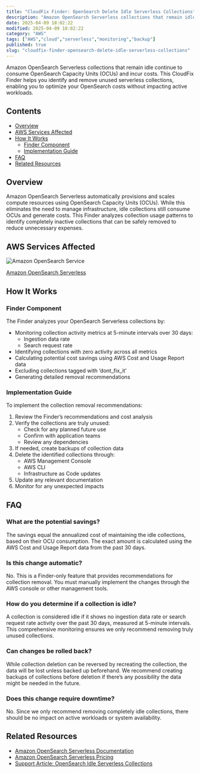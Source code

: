 ```yaml
---
title: "CloudFix Finder: OpenSearch Delete Idle Serverless Collections"
description: "Amazon OpenSearch Serverless collections that remain idle continue to consume OpenSearch Capacity Units (OCUs) and incur costs. This CloudFix Finder helps you i..."
date: 2025-04-09 18:02:22
modified: 2025-04-09 18:02:22
category: "AWS"
tags: ["AWS","cloud","serverless","monitoring","backup"]
published: true
slug: "cloudfix-finder-opensearch-delete-idle-serverless-collections"
---
```


Amazon OpenSearch Serverless collections that remain idle continue to consume OpenSearch Capacity Units (OCUs) and incur costs. This CloudFix Finder helps you identify and remove unused serverless collections, enabling you to optimize your OpenSearch costs without impacting active workloads.

## Contents

-   [Overview](#overview)
-   [AWS Services Affected](#aws-services-affected)
-   [How It Works](#how-it-works)
    -   [Finder Component](#finder-component)
    -   [Implementation Guide](#implementation-guide)
-   [FAQ](#faq)
-   [Related Resources](#related-resources)

## Overview

Amazon OpenSearch Serverless automatically provisions and scales compute resources using OpenSearch Capacity Units (OCUs). While this eliminates the need to manage infrastructure, idle collections still consume OCUs and generate costs. This Finder analyzes collection usage patterns to identify completely inactive collections that can be safely removed to reduce unnecessary expenses.

## AWS Services Affected

![Amazon OpenSearch Service](/media/uploads/OpenSearch-Service.svg)  

[Amazon OpenSearch Serverless](https://aws.amazon.com/opensearch-service/serverless/)

## How It Works

### Finder Component

The Finder analyzes your OpenSearch Serverless collections by:

-   Monitoring collection activity metrics at 5-minute intervals over 30 days:
    -   Ingestion data rate
    -   Search request rate
-   Identifying collections with zero activity across all metrics
-   Calculating potential cost savings using AWS Cost and Usage Report data
-   Excluding collections tagged with ‘dont\_fix\_it’
-   Generating detailed removal recommendations

### Implementation Guide

To implement the collection removal recommendations:

1.  Review the Finder’s recommendations and cost analysis
2.  Verify the collections are truly unused:
    -   Check for any planned future use
    -   Confirm with application teams
    -   Review any dependencies
3.  If needed, create backups of collection data
4.  Delete the identified collections through:
    -   AWS Management Console
    -   AWS CLI
    -   Infrastructure as Code updates
5.  Update any relevant documentation
6.  Monitor for any unexpected impacts

## FAQ

### What are the potential savings?

The savings equal the annualized cost of maintaining the idle collections, based on their OCU consumption. The exact amount is calculated using the AWS Cost and Usage Report data from the past 30 days.

### Is this change automatic?

No. This is a Finder-only feature that provides recommendations for collection removal. You must manually implement the changes through the AWS console or other management tools.

### How do you determine if a collection is idle?

A collection is considered idle if it shows no ingestion data rate or search request rate activity over the past 30 days, measured at 5-minute intervals. This comprehensive monitoring ensures we only recommend removing truly unused collections.

### Can changes be rolled back?

While collection deletion can be reversed by recreating the collection, the data will be lost unless backed up beforehand. We recommend creating backups of collections before deletion if there’s any possibility the data might be needed in the future.

### Does this change require downtime?

No. Since we only recommend removing completely idle collections, there should be no impact on active workloads or system availability.

## Related Resources

-   [Amazon OpenSearch Serverless Documentation](https://docs.aws.amazon.com/opensearch-service/latest/developerguide/serverless.html)
-   [Amazon OpenSearch Serverless Pricing](https://aws.amazon.com/opensearch-service/pricing/serverless/)
-   [Support Article: OpenSearch Idle Serverless Collections](https://support.cloudfix.com/article/17031-opensearch-idle-serverless-collections)
